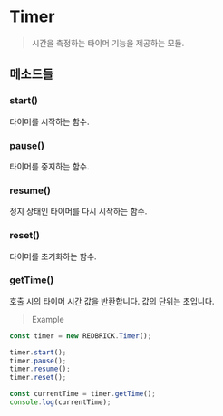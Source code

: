 # Timer

> 시간을 측정하는 타이머 기능을 제공하는 모듈.

## 메소드들

### start()

타이머를 시작하는 함수.

### pause()

타이머를 중지하는 함수.

### resume()

정지 상태인 타이머를 다시 시작하는 함수.

### reset()

타이머를 초기화하는 함수.

### getTime()

호출 시의 타이머 시간 값을 반환합니다. 값의 단위는 초입니다.

> Example

```js copy
const timer = new REDBRICK.Timer();

timer.start();
timer.pause();
timer.resume();
timer.reset();

const currentTime = timer.getTime();
console.log(currentTime);
```
